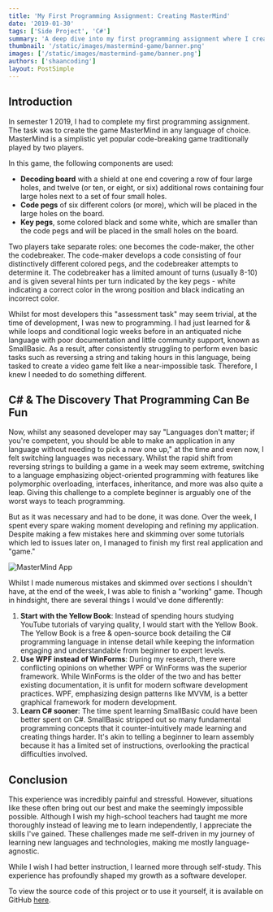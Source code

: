 ```yaml
---
title: 'My First Programming Assignment: Creating MasterMind'
date: '2019-01-30'
tags: ['Side Project', 'C#']
summary: 'A deep dive into my first programming assignment where I created the game MasterMind in C# and the valuable lessons I learned from it.'
thumbnail: '/static/images/mastermind-game/banner.png'
images: ['/static/images/mastermind-game/banner.png']
authors: ['shaancoding']
layout: PostSimple
---
```


## Introduction

In semester 1 2019, I had to complete my first programming assignment. The task was to create the game MasterMind in any language of choice. MasterMind is a simplistic yet popular code-breaking game traditionally played by two players.

In this game, the following components are used:
- **Decoding board** with a shield at one end covering a row of four large holes, and twelve (or ten, or eight, or six) additional rows containing four large holes next to a set of four small holes.
- **Code pegs** of six different colors (or more), which will be placed in the large holes on the board.
- **Key pegs**, some colored black and some white, which are smaller than the code pegs and will be placed in the small holes on the board.

Two players take separate roles: one becomes the code-maker, the other the codebreaker. The code-maker develops a code consisting of four distinctively different colored pegs, and the codebreaker attempts to determine it. The codebreaker has a limited amount of turns (usually 8-10) and is given several hints per turn indicated by the key pegs - white indicating a correct color in the wrong position and black indicating an incorrect color.

Whilst for most developers this "assessment task" may seem trivial, at the time of development, I was new to programming. I had just learned for & while loops and conditional logic weeks before in an antiquated niche language with poor documentation and little community support, known as SmallBasic. As a result, after consistently struggling to perform even basic tasks such as reversing a string and taking hours in this language, being tasked to create a video game felt like a near-impossible task. Therefore, I knew I needed to do something different.

## C# & The Discovery That Programming Can Be Fun

Now, whilst any seasoned developer may say "Languages don't matter; if you're competent, you should be able to make an application in any language without needing to pick a new one up," at the time and even now, I felt switching languages was necessary. Whilst the rapid shift from reversing strings to building a game in a week may seem extreme, switching to a language emphasizing object-oriented programming with features like polymorphic overloading, interfaces, inheritance, and more was also quite a leap. Giving this challenge to a complete beginner is arguably one of the worst ways to teach programming.

But as it was necessary and had to be done, it was done. Over the week, I spent every spare waking moment developing and refining my application. Despite making a few mistakes here and skimming over some tutorials which led to issues later on, I managed to finish my first real application and "game."

![MasterMind App](/static/images/mastermind-game/demo.png)

Whilst I made numerous mistakes and skimmed over sections I shouldn't have, at the end of the week, I was able to finish a "working" game. Though in hindsight, there are several things I would've done differently:

1. **Start with the Yellow Book**: Instead of spending hours studying YouTube tutorials of varying quality, I would start with the Yellow Book. The Yellow Book is a free & open-source book detailing the C# programming language in intense detail while keeping the information engaging and understandable from beginner to expert levels.
2. **Use WPF instead of WinForms**: During my research, there were conflicting opinions on whether WPF or WinForms was the superior framework. While WinForms is the older of the two and has better existing documentation, it is unfit for modern software development practices. WPF, emphasizing design patterns like MVVM, is a better graphical framework for modern development.
3. **Learn C# sooner**: The time spent learning SmallBasic could have been better spent on C#. SmallBasic stripped out so many fundamental programming concepts that it counter-intuitively made learning and creating things harder. It's akin to telling a beginner to learn assembly because it has a limited set of instructions, overlooking the practical difficulties involved.

## Conclusion

This experience was incredibly painful and stressful. However, situations like these often bring out our best and make the seemingly impossible possible. Although I wish my high-school teachers had taught me more thoroughly instead of leaving me to learn independently, I appreciate the skills I've gained. These challenges made me self-driven in my journey of learning new languages and technologies, making me mostly language-agnostic.

While I wish I had better instruction, I learned more through self-study. This experience has profoundly shaped my growth as a software developer.

To view the source code of this project or to use it yourself, it is available on GitHub [here](https://github.com/ShaanCoding/MasterMind-Application).